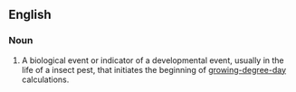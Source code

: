 ==English==

===Noun===
{{en-noun|es}}

# {{biology|pest management}} A biological event or indicator of a developmental event, usually in the life of a insect pest, that initiates the beginning of [[w:Growing degree day|growing-degree-day]] calculations.